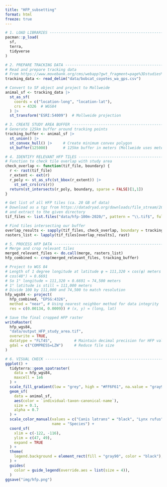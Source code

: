 ```yaml
---
title: "HFP_subsetting"
format: html
freeze: true
---
```


```r

# 1. LOAD LIBRARIES ------------------------------------------------------------
pacman::p_load(
  sf,
  terra,
  tidyverse
)

# 2. PREPARE TRACKING DATA -----------------------------------------------------
# Read and prepare tracking data
# From https://www.movebank.org/cms/webapp?gwt_fragment=page%3Dstudies%2Cpath%3Dstudy2636372210
tracking_data <- read_delim("data/bobcat_coyotes_wa_gps.csv")

# Convert to SF object and project to Mollweide
animal_sf <- tracking_data |>
  st_as_sf(
    coords = c("location-long", "location-lat"),
    crs = 4326  # WGS84
  ) |>
  st_transform("ESRI:54009")  # Mollweide projection

# 3. CREATE STUDY AREA BUFFER --------------------------------------------------
# Generate 125km buffer around tracking points
tracking_buffer <- animal_sf |>
  st_union() |>
  st_convex_hull() |>     # Create minimum convex polygon
  st_buffer(125000)       # 125km buffer in meters (Mollweide uses meters)

# 4. IDENTIFY RELEVANT HFP TILES -----------------------------------------------
# Function to check tile overlap with study area
check_overlap <- function(tif_file, boundary) {
  r <- rast(tif_file)
  r_extent <- ext(r)
  r_poly <- st_as_sfc(st_bbox(r_extent)) |> 
    st_set_crs(crs(r))
  return(st_intersects(r_poly, boundary, sparse = FALSE)[1,1])
}

# Get list of all HFP tiles (ca. 20 GB of data)
# Download as a tgz from https://datadryad.org/downloads/file_stream/2679334 
# and extract to the given directory
tif_files <- list.files("data/hfp-100m-2020/", pattern = "\\.tif$", full.names = TRUE)

# Find tiles intersecting our buffer
overlap_results <- sapply(tif_files, check_overlap, boundary = tracking_buffer)
rasters_list <- lapply(tif_files[overlap_results], rast)

# 5. PROCESS HFP DATA ----------------------------------------------------------
# Merge and crop relevant tiles
merged_relevant_files <- do.call(merge, rasters_list)
hfp_combined <- crop(merged_relevant_files, tracking_buffer)

# Project to WGS 84
# Length of 1 degree longitude at latitude φ ≈ 111,320 × cos(φ) meters
# cos(48°) ≈ 0.6691
# So 1° longitude ≈ 111,320 × 0.6691 ≈ 74,500 meters
# 1° latitude is still ≈ 111,000 meters
# Divide 100 by 111,000 and 74,500 to match resolution
hfp_wgs84 <- project(
  hfp_combined, "EPSG:4326",
  method = "near", # Using nearest neighbor method for data integrity
  res = c(0.00134, 0.0009)) # (x, y) = (long, lat)

# Save the final cropped HFP raster
writeRaster(
  hfp_wgs84,
  "data/output_HFP_study_area.tif",
  overwrite = TRUE,
  datatype = "FLT4S",          # Maintain decimal precision for HFP values
  gdal = c("COMPRESS=LZW")     # Reduce file size
)

# 6. VISUAL CHECK --------------------------------------------------------------
ggplot() +
  tidyterra::geom_spatraster(
    data = hfp_wgs84,
    maxcell = 1e6
  ) +
  scale_fill_gradient(low = "grey", high = "#FF6F61", na.value = "gray90", name = "Human footprint index") +
  geom_sf(
    data = animal_sf,
    aes(color = `individual-taxon-canonical-name`),
    size = 0.1,
    alpha = 0.7
  ) +
  scale_color_manual(values = c("Canis latrans" = "black", "Lynx rufus" = "white"), 
                     name = "Species") +
  coord_sf(
    xlim = c(-122, -116),
    ylim = c(47, 49),
    expand = TRUE
  ) +
  theme(
    legend.background = element_rect(fill = "gray90", color = "black"),
  ) +
  guides(
    color = guide_legend(override.aes = list(size = 4)),
  )
ggsave("img/hfp.png")
```
